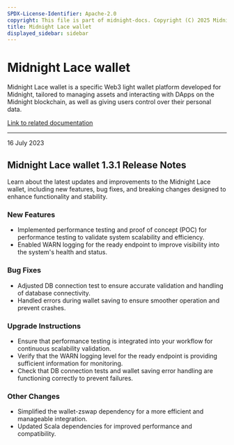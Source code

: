 ```yaml
---
SPDX-License-Identifier: Apache-2.0
copyright: This file is part of midnight-docs. Copyright (C) 2025 Midnight Foundation. Licensed under the Apache License, Version 2.0 (the "License"); You may not use this file except in compliance with the License. You may obtain a copy of the License at http://www.apache.org/licenses/LICENSE-2.0 Unless required by applicable law or agreed to in writing, software distributed under the License is distributed on an "AS IS" BASIS, WITHOUT WARRANTIES OR CONDITIONS OF ANY KIND, either express or implied. See the License for the specific language governing permissions and limitations under the License.
title: Midnight Lace wallet
displayed_sidebar: sidebar
---
```


# Midnight Lace wallet

Midnight Lace wallet is a specific Web3 light wallet platform developed for Midnight, tailored to managing assets and interacting with DApps on the Midnight blockchain, as well as giving users control over their personal data.

[Link to related documentation](https://www.lace.io/)

---

<div 
  style={{
    marginTop: '0',
    fontSize: '1rem',
    fontWeight: 'normal',
    marginBottom: '0.5rem'
  }}
>
  16 July 2023
</div>

## Midnight Lace wallet 1.3.1 Release Notes

Learn about the latest updates and improvements to the Midnight Lace wallet, including new features, bug fixes, and breaking changes designed to enhance functionality and stability.

### New Features

- Implemented performance testing and proof of concept (POC) for performance testing to validate system scalability and efficiency.  
- Enabled WARN logging for the ready endpoint to improve visibility into the system's health and status.

### Bug Fixes

- Adjusted DB connection test to ensure accurate validation and handling of database connectivity.
- Handled errors during wallet saving to ensure smoother operation and prevent crashes.

### Upgrade Instructions

- Ensure that performance testing is integrated into your workflow for continuous scalability validation.
- Verify that the WARN logging level for the ready endpoint is providing sufficient information for monitoring.
- Check that DB connection tests and wallet saving error handling are functioning correctly to prevent failures.

### Other Changes

- Simplified the wallet-zswap dependency for a more efficient and manageable integration.
- Updated Scala dependencies for improved performance and compatibility.
